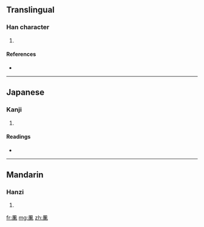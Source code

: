 ==Translingual==

===Han character===
{{Han char|rn=16|rad=几|as=10|sn=12|four=|canj=竹弓廿X金 (HNTXC)}}

# {{defn|Han}}

====References====
* {{Han ref|kx=0134.330|dkj=01792|hdz=10278.140|uh=51F2|ud=20978}}

----

==Japanese==

===Kanji===
{{ja-kanji|grade=|rs=几10}}

# {{defn|Japanese}}

====Readings====
* {{ja-readings|on=[[かん]] (kan), [[けん]] (ken)|kun=}}

----

==Mandarin==

===Hanzi===
{{cmn-hanzi|pin=[[gān]] ([[gan1]])|wg=kan<sup>1</sup>}}

# {{defn|Mandarin}}

[[fr:凲]]
[[mg:凲]]
[[zh:凲]]
